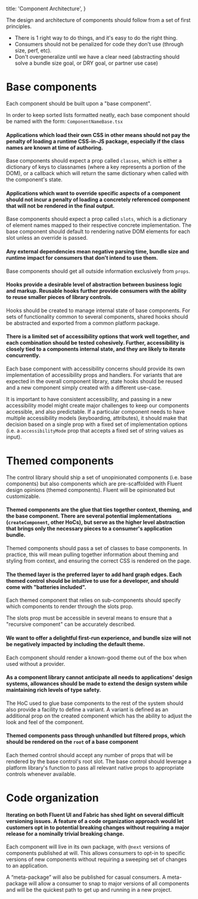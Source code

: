   title: 'Component Architecture',
}

The design and architecture of components should follow from a set of first principles.

- There is 1 right way to do things, and it's easy to do the right thing.
- Consumers should not be penalized for code they don't use (through size, perf, etc).
- Don't overgeneralize until we have a clear need (abstracting should solve a bundle size goal, or DRY goal, or partner use case)

# Base components

Each component should be built upon a "base component".

In order to keep sorted lists formatted neatly, each base component should be named with the form: `ComponentNameBase.tsx`

#### Applications which load their own CSS in other means should not pay the penalty of loading a runtime CSS-in-JS package, especially if the class names are known at time of authoring.

Base components should expect a prop called `classes`, which is either a
dictionary of keys to classnames (where a key represents a portion of the DOM), or
a callback which will return the same dictionary when called with the component's
state.

#### Applications which want to override specific aspects of a component should not incur a penalty of loading a concretely referenced component that will not be rendered in the final output.

Base components should expect a prop called `slots`, which is a dictionary of element names mapped
to their respective concrete implementation. The base component should default to rendering native DOM
elements for each slot unless an override is passed.

#### Any external dependencies mean negative parsing time, bundle size and runtime impact for consumers that don't intend to use them.

Base components should get all outside information exclusively from `props`.

#### Hooks provide a desirable level of abstraction between business logic and markup. Reusable hooks further provide consumers with the ability to reuse smaller pieces of library controls.

Hooks should be created to manage internal state of base components. For sets
of functionality common to several components, shared hooks should be abstracted
and exported from a common platform package.

#### There is a limited set of accessibility options that work well together, and each combination should be tested cohesively. Further, accessibility is closely tied to a components internal state, and they are likely to iterate concurrently.

Each base component with accessibility concerns should provide its own implementation of accessibility props and handlers.
For variants that are expected in the overall component library, state hooks should be reused and a new component simply
created with a different use-case.

It is important to have consistent accessibility, and passing in a new accessibility model might create major
challenges to keep our components accessible, and also predictable. If a particular component needs to have multiple
accessibility models (keyboarding, attributes), it should make that decision based on a single prop with a fixed set
of implementation options (i.e. a `accessibilityMode` prop that accepts a fixed set of string values as input).

# Themed components

The control library should ship a set of unopinionated components (i.e. base components) but also components which are
pre-scaffolded with Fluent design opinions (themed components). Fluent will be opinionated but customizable.

#### Themed components are the glue that ties together context, theming, and the base component. There are several potential implementations (`createComponent`, other HoCs), but serve as the higher level abstraction that brings only the necessary pieces to a consumer's application bundle.

Themed components should pass a set of classes to base components. In practice, this will mean pulling
together information about theming and styling from context, and ensuring the correct CSS is rendered on
the page.

#### The themed layer is the preferred layer to add hard graph edges. Each themed control should be intuitive to use for a developer, and should come with "batteries included".

Each themed component that relies on sub-components should specify which components to render through
the slots prop.

The slots prop must be accessible in several means to ensure that a "recursive component" can be accurately described.

#### We want to offer a delightful first-run experience, and bundle size will not be negatively impacted by including the default theme.

Each component should render a known-good theme out of the box when used without a provider.

#### As a component library cannot anticipate all needs to applications' design systems, allowances should be made to extend the design system while maintaining rich levels of type safety.

The HoC used to glue base components to the rest of the system should also provide a facility
to define a variant. A variant is defined as an additional prop on the created component which has
the ability to adjust the look and feel of the component.

#### Themed components pass through unhandled but filtered props, which should be rendered on the `root` of a base component

Each themed control should accept any number of props that will be rendered by the base control's root slot.
The base control should leverage a platform library's function to pass all relevant native props to appropriate
controls whenever available.

# Code organization

#### Iterating on both Fluent UI and Fabric has shed light on several difficult versioning issues. A feature of a code organization approach would let customers opt in to potential breaking changes without requiring a major release for a nominally trivial breaking change.

Each component will live in its own package, with `@next`
versions of components published at will. This allows consumers to
opt-in to specific versions of new components without requiring a
sweeping set of changes to an application.

A “meta-package” will also be published for casual consumers. A
meta-package will allow a consumer to snap to major versions of all
components and will be the quickest path to get up and running in a new
project.
